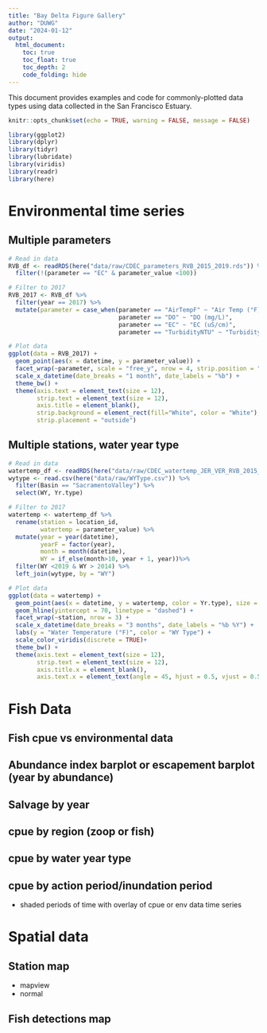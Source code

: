 ```yaml
---
title: "Bay Delta Figure Gallery"
author: "DUWG"
date: "2024-01-12"
output: 
  html_document: 
    toc: true
    toc_float: true
    toc_depth: 2
    code_folding: hide
---
```



This document provides examples and code for commonly-plotted data types using data collected in the San Francisco Estuary.

```r
knitr::opts_chunk$set(echo = TRUE, warning = FALSE, message = FALSE)

library(ggplot2)
library(dplyr)
library(tidyr)
library(lubridate)
library(viridis)
library(readr)
library(here)
```

# Environmental time series

## Multiple parameters 

```r
# Read in data
RVB_df <- readRDS(here("data/raw/CDEC_parameters_RVB_2015_2019.rds")) %>%
  filter(!(parameter == "EC" & parameter_value <100))

# Filter to 2017
RVB_2017 <- RVB_df %>% 
  filter(year == 2017) %>%
  mutate(parameter = case_when(parameter == "AirTempF" ~ "Air Temp (°F)",
                               parameter == "DO" ~ "DO (mg/L)",
                               parameter == "EC" ~ "EC (uS/cm)",
                               parameter == "TurbidityNTU" ~ "Turbidity (NTU)"))

# Plot data 
ggplot(data = RVB_2017) + 
  geom_point(aes(x = datetime, y = parameter_value)) + 
  facet_wrap(~parameter, scale = "free_y", nrow = 4, strip.position = "left") +
  scale_x_datetime(date_breaks = "1 month", date_labels = "%b") +
  theme_bw() + 
  theme(axis.text = element_text(size = 12),
        strip.text = element_text(size = 12),
        axis.title = element_blank(),
        strip.background = element_rect(fill="White", color = "White"),
        strip.placement = "outside")
```
## Multiple stations, water year type

```r
# Read in data
watertemp_df <- readRDS(here("data/raw/CDEC_watertemp_JER_VER_RVB_2015_2019.rds")) 
wytype <- read.csv(here("data/raw/WYType.csv")) %>%
  filter(Basin == "SacramentoValley") %>%
  select(WY, Yr.type)

# Filter to 2017
watertemp <- watertemp_df %>%
  rename(station = location_id,
         watertemp = parameter_value) %>%
  mutate(year = year(datetime),
         yearF = factor(year),
         month = month(datetime),
         WY = if_else(month>10, year + 1, year))%>%
  filter(WY <2019 & WY > 2014) %>%
  left_join(wytype, by = "WY")

# Plot data 
ggplot(data = watertemp) + 
  geom_point(aes(x = datetime, y = watertemp, color = Yr.type), size = 1.5) + 
  geom_hline(yintercept = 70, linetype = "dashed") + 
  facet_wrap(~station, nrow = 3) +
  scale_x_datetime(date_breaks = "3 months", date_labels = "%b %Y") +
  labs(y = "Water Temperature (°F)", color = "WY Type") +
  scale_color_viridis(discrete = TRUE)+ 
  theme_bw() + 
  theme(axis.text = element_text(size = 12),
        strip.text = element_text(size = 12),
        axis.title.x = element_blank(),
        axis.text.x = element_text(angle = 45, hjust = 0.5, vjust = 0.5))

```

# Fish Data

## Fish cpue vs environmental data 

## Abundance index barplot or escapement barplot (year by abundance)

## Salvage by year

## cpue by region (zoop or fish)

## cpue by water year type  

## cpue by action period/inundation period 

* shaded periods of time with overlay of cpue or env data time series 



# Spatial data

## Station map

* mapview
* normal

## Fish detections map
